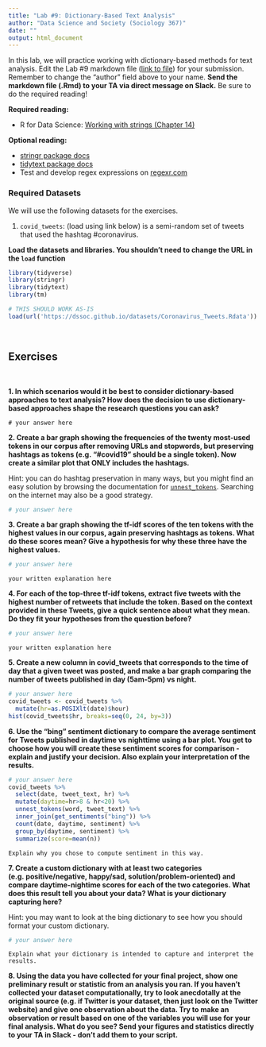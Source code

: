 ```yaml
---
title: "Lab #9: Dictionary-Based Text Analysis"
author: "Data Science and Society (Sociology 367)"
date: ""
output: html_document
---
```


In this lab, we will practice working with dictionary-based methods for text analysis. Edit the Lab #9 markdown file ([link to file](/assignments/Lab_9.Rmd)) for your submission. Remember to change the "author" field above to your name. **Send the markdown file (.Rmd) to your TA via direct message on Slack.** Be sure to do the required reading!

**Required reading:** 

* R for Data Science: [Working with strings (Chapter 14)](https://r4ds.had.co.nz/strings.html)


**Optional reading:** 

* [stringr package docs](https://www.rdocumentation.org/packages/stringr/versions/1.4.0)
* [tidytext package docs](https://www.rdocumentation.org/packages/tidytext/versions/0.2.6)
* Test and develop regex expressions on [regexr.com](https://regexr.com/)



### Required Datasets

We will use the following datasets for the exercises.

(1) `covid_tweets`: (load using link below) is a semi-random set of tweets that used the hashtag #coronavirus.


**Load the datasets and libraries. You shouldn't need to change the URL in the `load` function**
```r
library(tidyverse)
library(stringr)
library(tidytext)
library(tm)

# THIS SHOULD WORK AS-IS
load(url('https://dssoc.github.io/datasets/Coronavirus_Tweets.Rdata'))
```
<br/>



## Exercises
<br/>


**1. In which scenarios would it be best to consider dictionary-based approaches to text analysis? How does the decision to use dictionary-based approaches shape the research questions you can ask?**
```
# your answer here
```


**2. Create a bar graph showing the frequencies of the twenty most-used tokens in our corpus after removing URLs and stopwords, but preserving hashtags as tokens (e.g. "#covid19" should be a single token). Now create a similar plot that ONLY includes the hashtags.**

Hint: you can do hashtag preservation in many ways, but you might find an easy solution by browsing the documentation for [`unnest_tokens`](https://www.rdocumentation.org/packages/tidytext/versions/0.2.6/topics/unnest_tokens
). Searching on the internet may also be a good strategy.
```r
# your answer here
```

**3. Create a bar graph showing the tf-idf scores of the ten tokens with the highest values in our corpus, again preserving hashtags as tokens. What do these scores mean? Give a hypothesis for why these three have the highest values.**
```r
# your answer here
```
```
your written explanation here
```

**4. For each of the top-three tf-idf tokens, extract five tweets with the highest number of retweets that include the token. Based on the context provided in these Tweets, give a quick sentence about what they mean. Do they fit your hypotheses from the question before?**
```r
# your answer here
```
```
your written explanation here
```


**5. Create a new column in covid_tweets that corresponds to the time of day that a given tweet was posted, and make a bar graph comparing the number of tweets published in day (5am-5pm) vs night.**
```r
# your answer here
covid_tweets <- covid_tweets %>% 
  mutate(hr=as.POSIXlt(date)$hour)
hist(covid_tweets$hr, breaks=seq(0, 24, by=3))
```


**6. Use the "bing" sentiment dictionary to compare the average sentiment for Tweets published in daytime vs nighttime using a bar plot. You get to choose how you will create these sentiment scores for comparison - explain and justify your decision. Also explain your interpretation of the results.**
```r
# your answer here
covid_tweets %>% 
  select(date, tweet_text, hr) %>% 
  mutate(daytime=hr>8 & hr<20) %>% 
  unnest_tokens(word, tweet_text) %>% 
  inner_join(get_sentiments("bing")) %>% 
  count(date, daytime, sentiment) %>% 
  group_by(daytime, sentiment) %>% 
  summarize(score=mean(n))
```
```
Explain why you chose to compute sentiment in this way.
```

**7. Create a custom dictionary with at least two categories (e.g. positive/negative, happy/sad, solution/problem-oriented) and compare daytime-nightime scores for each of the two categories. What does this result tell you about your data? What is your dictionary capturing here?**

Hint: you may want to look at the bing dictionary to see how you should format your custom dictionary.
```r
# your answer here
```
```
Explain what your dictionary is intended to capture and interpret the results.
```

**8. Using the data you have collected for your final project, show one preliminary result or statistic from an analysis you ran. If you haven't collected your dataset computationally, try to look anecdotally at the original source (e.g. if Twitter is your dataset, then just look on the Twitter website) and give one observation about the data. Try to make an observation or result based on one of the variables you will use for your final analysis. What do you see? Send your figures and statistics directly to your TA in Slack - don't add them to your script.**


